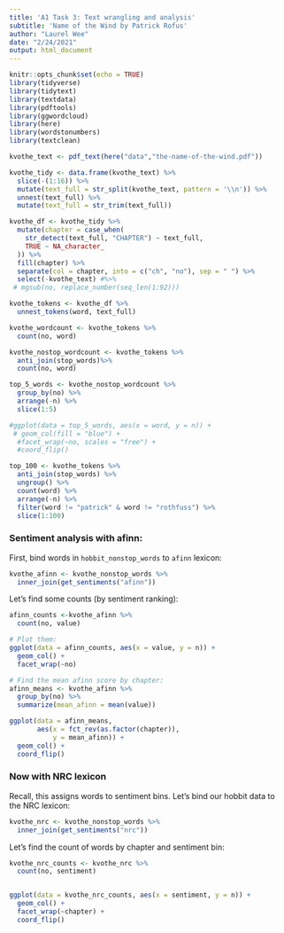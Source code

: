 ```yaml
---
title: 'A1 Task 3: Text wrangling and analysis'
subtitle: 'Name of the Wind by Patrick Rofus'
author: "Laurel Wee"
date: "2/24/2021"
output: html_document
---
```


```r
knitr::opts_chunk$set(echo = TRUE)
library(tidyverse)
library(tidytext)
library(textdata)
library(pdftools)
library(ggwordcloud)
library(here)
library(wordstonumbers)
library(textclean)
```

```r
kvothe_text <- pdf_text(here("data","the-name-of-the-wind.pdf"))
```


```r
kvothe_tidy <- data.frame(kvothe_text) %>% 
  slice(-(1:16)) %>% 
  mutate(text_full = str_split(kvothe_text, pattern = '\\n')) %>% 
  unnest(text_full) %>% 
  mutate(text_full = str_trim(text_full)) 
```

```r
kvothe_df <- kvothe_tidy %>% 
  mutate(chapter = case_when(
    str_detect(text_full, "CHAPTER") ~ text_full,
    TRUE ~ NA_character_
  )) %>% 
  fill(chapter) %>% 
  separate(col = chapter, into = c("ch", "no"), sep = " ") %>% 
  select(-kvothe_text) #%>% 
 # mgsub(no, replace_number(seq_len(1:92)))
```
```r
kvothe_tokens <- kvothe_df %>% 
  unnest_tokens(word, text_full)
```

```r
kvothe_wordcount <- kvothe_tokens %>% 
  count(no, word) 

kvothe_nostop_wordcount <- kvothe_tokens %>% 
  anti_join(stop_words)%>% 
  count(no, word)

top_5_words <- kvothe_nostop_wordcount %>% 
  group_by(no) %>% 
  arrange(-n) %>% 
  slice(1:5)
```
```r
#ggplot(data = top_5_words, aes(x = word, y = n)) +
 # geom_col(fill = "blue") +
  #facet_wrap(~no, scales = "free") +
  #coord_flip()
```
```r
top_100 <- kvothe_tokens %>% 
  anti_join(stop_words) %>% 
  ungroup() %>% 
  count(word) %>% 
  arrange(-n) %>% 
  filter(word != "patrick" & word != "rothfuss") %>% 
  slice(1:100)
```
### Sentiment analysis with afinn: 

First, bind words in `hobbit_nonstop_words` to `afinn` lexicon:
```r
kvothe_afinn <- kvothe_nonstop_words %>% 
  inner_join(get_sentiments("afinn"))
```

Let's find some counts (by sentiment ranking):
```r
afinn_counts <-kvothe_afinn %>% 
  count(no, value)

# Plot them: 
ggplot(data = afinn_counts, aes(x = value, y = n)) +
  geom_col() +
  facet_wrap(~no)

# Find the mean afinn score by chapter: 
afinn_means <- kvothe_afinn %>% 
  group_by(no) %>% 
  summarize(mean_afinn = mean(value))

ggplot(data = afinn_means, 
       aes(x = fct_rev(as.factor(chapter)), 
           y = mean_afinn)) +
  geom_col() +
  coord_flip()
```

### Now with NRC lexicon

Recall, this assigns words to sentiment bins. Let's bind our hobbit data to the NRC lexicon: 

```r
kvothe_nrc <- kvothe_nonstop_words %>% 
  inner_join(get_sentiments("nrc"))
```
Let's find the count of words by chapter and sentiment bin: 

```r
kvothe_nrc_counts <- kvothe_nrc %>% 
  count(no, sentiment)


ggplot(data = kvothe_nrc_counts, aes(x = sentiment, y = n)) +
  geom_col() +
  facet_wrap(~chapter) +
  coord_flip()
```
